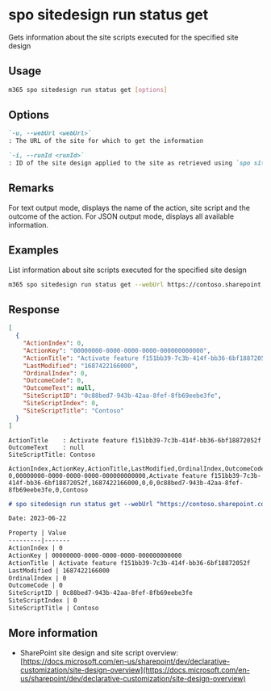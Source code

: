 
# spo sitedesign run status get

Gets information about the site scripts executed for the specified site design

## Usage

```sh
m365 spo sitedesign run status get [options]
```

## Options

```md definition-list
`-u, --webUrl <webUrl>`
: The URL of the site for which to get the information

`-i, --runId <runId>`
: ID of the site design applied to the site as retrieved using `spo sitedesign run list`
```

<Global />

## Remarks

For text output mode, displays the name of the action, site script and the outcome of the action. For JSON output mode, displays all available information.

## Examples

List information about site scripts executed for the specified site design

```sh
m365 spo sitedesign run status get --webUrl https://contoso.sharepoint.com/sites/team-a --runId b4411557-308b-4545-a3c4-55297d5cd8c8
```

## Response

<Tabs>
  <TabItem value="JSON">

  ```json
  [
    {
      "ActionIndex": 0,
      "ActionKey": "00000000-0000-0000-0000-000000000000",
      "ActionTitle": "Activate feature f151bb39-7c3b-414f-bb36-6bf18872052f",
      "LastModified": "1687422166000",
      "OrdinalIndex": 0,
      "OutcomeCode": 0,
      "OutcomeText": null,
      "SiteScriptID": "0c88bed7-943b-42aa-8fef-8fb69eebe3fe",
      "SiteScriptIndex": 0,
      "SiteScriptTitle": "Contoso"
    }
  ]
  ```

  </TabItem>
  <TabItem value="Text">

  ```text
  ActionTitle    : Activate feature f151bb39-7c3b-414f-bb36-6bf18872052f
  OutcomeText    : null
  SiteScriptTitle: Contoso
  ```

  </TabItem>
  <TabItem value="CSV">

  ```csv
  ActionIndex,ActionKey,ActionTitle,LastModified,OrdinalIndex,OutcomeCode,SiteScriptID,SiteScriptIndex,SiteScriptTitle
  0,00000000-0000-0000-0000-000000000000,Activate feature f151bb39-7c3b-414f-bb36-6bf18872052f,1687422166000,0,0,0c88bed7-943b-42aa-8fef-8fb69eebe3fe,0,Contoso
  ```

  </TabItem>
  <TabItem value="Markdown">

  ```md
  # spo sitedesign run status get --webUrl "https://contoso.sharepoint.com/teams/team1" --runId "8d41a2b7-ffb9-487c-994a-d25cf1b74f6a"

  Date: 2023-06-22

  Property | Value
  ---------|-------
  ActionIndex | 0
  ActionKey | 00000000-0000-0000-0000-000000000000
  ActionTitle | Activate feature f151bb39-7c3b-414f-bb36-6bf18872052f
  LastModified | 1687422166000
  OrdinalIndex | 0
  OutcomeCode | 0
  SiteScriptID | 0c88bed7-943b-42aa-8fef-8fb69eebe3fe
  SiteScriptIndex | 0
  SiteScriptTitle | Contoso
  ```

  </TabItem>
</Tabs>

## More information

- SharePoint site design and site script overview: [https://docs.microsoft.com/en-us/sharepoint/dev/declarative-customization/site-design-overview](https://docs.microsoft.com/en-us/sharepoint/dev/declarative-customization/site-design-overview)

